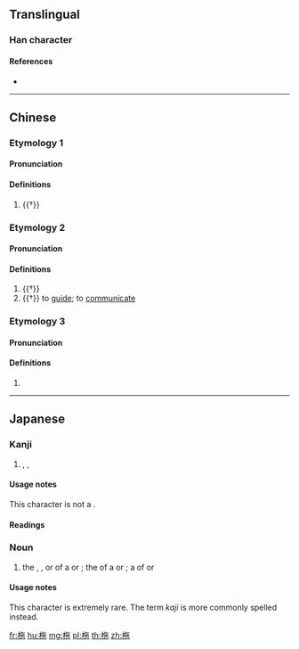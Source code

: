 {{character info/new}}
==Translingual==

===Han character===
{{Han char|rn=75|rad=木|as=05|sn=9|four=48912|canj=DOPD|ids=⿰木㐌}}

====References====
* {{Han ref|kx=0518.050|dkj=14600|dj=0906.070|hdz=21184.100|uh=67C2|ud=26562|bh=CF51|bd=53073}}

----

==Chinese==
{{rfc}}

===Etymology 1===
{{zh-forms|alt=杝}}

====Pronunciation====
{{zh-pron
|m=yí
|c=ji4
|ma=y
|cat=n
}}

====Definitions====
{{zh-hanzi}}

# {{†}} {{zh-altname|白椴|white basswood}}

===Etymology 2===
{{zh-forms|alt=杝,柁-“rudder”,拕-“to guide”}}

====Pronunciation====
{{zh-pron
|m=duò
|c=to4
|ma=y
|cat=n,v
}}

====Definitions====
{{zh-hanzi}}

# {{†}} {{zh-alt-form|舵|[[rudder]]; [[helm]]}}
# {{†}} to [[guide]]; to [[communicate]]

===Etymology 3===
{{zh-forms}}

====Pronunciation====
{{zh-pron
|m=lí
|ma=y
|cat=
}}

====Definitions====
{{zh-hanzi}}

# {{zh-only|柯柂}}

----

==Japanese==

===Kanji===
{{ja-kanji|grade=|rs=木05}}

# {{l|en|rudder}}, {{l|en|tiller}}, {{l|en|helm}}

====Usage notes====
This character is not a {{w|Jōyō kanji}}.

====Readings====
{{ja-readings
|on=[[い]] (i), [[り]] (ri), [[た]] (ta)
|kun=[[かじ]] (kaji)
}}

===Noun===
{{ja-noun|かじ|hhira=かぢ}}

# {{ja-def|舵}} the {{l|en|helm}}, {{l|en|tiller}}, or {{l|en|wheel}} of a {{l|en|boat}} or {{l|en|ship}}; the {{l|en|rudder}} of a {{l|en|boat}} or {{l|en|ship}}; a {{l|en|position}} of {{l|en|leadership}} or {{l|en|control}}

====Usage notes====
This character is extremely rare.  The term ''kaji'' is more commonly spelled {{m|ja|舵}} instead.

[[fr:柂]]
[[hu:柂]]
[[mg:柂]]
[[pl:柂]]
[[th:柂]]
[[zh:柂]]